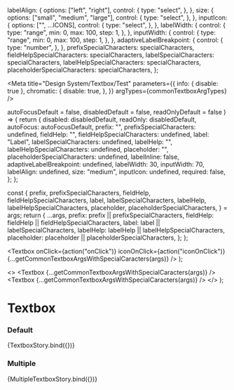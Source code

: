 

  labelAlign: {
    options: ["left", "right"],
    control: {
      type: "select",
    },
  },
  size: {
    options: ["small", "medium", "large"],
    control: {
      type: "select",
    },
  },
  inputIcon: {
    options: ["", ...ICONS],
    control: {
      type: "select",
    },
  },
  labelWidth: {
    control: {
      type: "range",
      min: 0,
      max: 100,
      step: 1,
    },
  },
  inputWidth: {
    control: {
      type: "range",
      min: 0,
      max: 100,
      step: 1,
    },
  },
  adaptiveLabelBreakpoint: {
    control: {
      type: "number",
    },
  },
  prefixSpecialCharacters: specialCharacters,
  fieldHelpSpecialCharacters: specialCharacters,
  labelSpecialCharacters: specialCharacters,
  labelHelpSpecialCharacters: specialCharacters,
  placeholderSpecialCharacters: specialCharacters,
};

<Meta
  title="Design System/Textbox/Test"
  parameters={{
    info: { disable: true },
    chromatic: {
      disable: true,
    },
  }}
  argTypes={commonTextboxArgTypes}
/>

  autoFocusDefault = false,
  disabledDefault = false,
  readOnlyDefault = false
) => {
  return {
    disabled: disabledDefault,
    readOnly: disabledDefault,
    autoFocus: autoFocusDefault,
    prefix: "",
    prefixSpecialCharacters: undefined,
    fieldHelp: "",
    fieldHelpSpecialCharacters: undefined,
    label: "Label",
    labelSpecialCharacters: undefined,
    labelHelp: "",
    labelHelpSpecialCharacters: undefined,
    placeholder: "",
    placeholderSpecialCharacters: undefined,
    labelInline: false,
    adaptiveLabelBreakpoint: undefined,
    labelWidth: 30,
    inputWidth: 70,
    labelAlign: undefined,
    size: "medium",
    inputIcon: undefined,
    required: false,
  };
};

  const {
    prefix,
    prefixSpecialCharacters,
    fieldHelp,
    fieldHelpSpecialCharacters,
    label,
    labelSpecialCharacters,
    labelHelp,
    labelHelpSpecialCharacters,
    placeholder,
    placeholderSpecialCharacters,
  } = args;
  return {
    ...args,
    prefix: prefix || prefixSpecialCharacters,
    fieldHelp: fieldHelp || fieldHelpSpecialCharacters,
    label: label || labelSpecialCharacters,
    labelHelp: labelHelp || labelHelpSpecialCharacters,
    placeholder: placeholder || placeholderSpecialCharacters,
  };
};

  <Textbox
    onClick={action("onClick")}
    iconOnClick={action("iconOnClick")}
    {...getCommonTextboxArgsWithSpecialCaracters(args)}
  />
);

  <>
    <Textbox {...getCommonTextboxArgsWithSpecialCaracters(args)} />
    <Textbox {...getCommonTextboxArgsWithSpecialCaracters(args)} />
  </>
);

# Textbox

### Default

<Preview>
  <Story name="default" args={getCommonTextboxArgs()}>
    {TextboxStory.bind({})}
  </Story>
</Preview>

### Multiple

<Preview>
  <Story name="multiple" args={getCommonTextboxArgs()}>
    {MultipleTextboxStory.bind({})}
  </Story>
</Preview>
